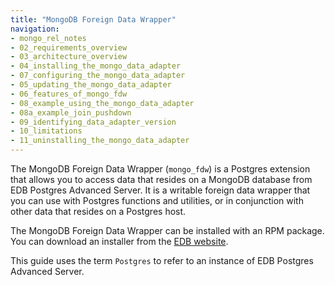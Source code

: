 ```yaml
---
title: "MongoDB Foreign Data Wrapper"
navigation: 
- mongo_rel_notes
- 02_requirements_overview
- 03_architecture_overview
- 04_installing_the_mongo_data_adapter
- 07_configuring_the_mongo_data_adapter
- 05_updating_the_mongo_data_adapter
- 06_features_of_mongo_fdw
- 08_example_using_the_mongo_data_adapter
- 08a_example_join_pushdown
- 09_identifying_data_adapter_version
- 10_limitations
- 11_uninstalling_the_mongo_data_adapter
---
```


The MongoDB Foreign Data Wrapper (`mongo_fdw`) is a Postgres extension that allows you to access data that resides on a MongoDB database from EDB Postgres Advanced Server. It is a writable foreign data wrapper that you can use with Postgres functions and utilities, or in conjunction with other data that resides on a Postgres host.

The MongoDB Foreign Data Wrapper can be installed with an RPM package. You can download an installer from the [EDB website](https://www.enterprisedb.com/software-downloads-postgres/).

This guide uses the term `Postgres` to refer to an instance of EDB Postgres Advanced Server.


